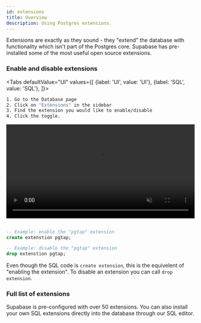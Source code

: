 ```yaml
---
id: extensions
title: Overview
description: Using Postgres extensions.
---
```



Extensions are exactly as they sound - they "extend" the database with functionality which isn't part of the Postgres core.
Supabase has pre-installed some of the most useful open source extensions.


### Enable and disable extensions



<Tabs
defaultValue="UI"
values={[
  {label: 'UI', value: 'UI'},
  {label: 'SQL', value: 'SQL'},
]}>
<TabItem value="UI">

```bash
1. Go to the Database page
2. Click on "Extensions" in the sidebar 
3. Find the extension you would like to enable/disable 
4. Click the toggle.
```


<video width="99%" muted playsInline controls={true}>
<source src="/videos/toggle-extensions.mp4" type="video/mp4" muted playsInline />
</video>



</TabItem>
<TabItem value="SQL">

```sql 

-- Example: enable the "pgtap" extension 
create extenstion pgtap;

-- Example: disable the "pgtap" extension 
drop extenstion pgtap;

```

Even though the SQL code is `create extension`, this is the equivelent of "enabling the extension". 
To disable an extension you can call `drop extension`.

</TabItem>

</Tabs>


### Full list of extensions

Supabase is pre-configured with over 50 extensions. You can also install your own SQL extensions directly into the database through our SQL editor.

<ExtensionsComponent />
